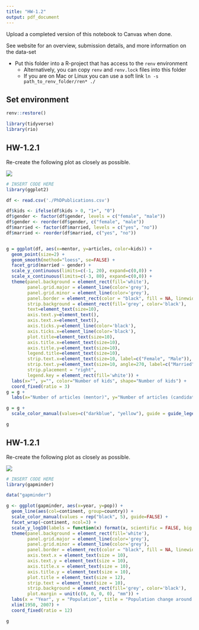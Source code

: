 ```yaml
---
title: "HW-1.2"
output: pdf_document
---
```


Upload a completed version of this notebook to Canvas when done.

See website for an overview, submission details, and more information on the data-set 

* Put this folder into a R-project that has access to the `renv` environment 
  * Alternatively, you can copy `renv` and `renv.lock` files into this folder
  * If you are on Mac or Linux you can use a soft link `ln -s path_to_renv_folder/ren* ./`
  
## Set environment 
```r
renv::restore()

library(tidyverse)
library(rio)
```


## HW-1.2.1

Re-create the following plot as closely as possible. 

![](img/phd.png)

```r
# INSERT CODE HERE
library(ggplot2)

df <- read.csv('./PhDPublications.csv')

df$kids <- ifelse(df$kids > 0, "1+", "0")
df$gender <- factor(df$gender, levels = c("female", "male"))
df$gender <- reorder(df$gender, c("female", "male"))
df$married <- factor(df$married, levels = c("yes", "no"))
df$married <- reorder(df$married, c("yes", "no"))


g = ggplot(df, aes(x=mentor, y=articles, color=kids)) +
  geom_point(size=2) +
  geom_smooth(method="loess", se=FALSE) +
  facet_grid(married ~ gender) +
  scale_y_continuous(limits=c(-1, 20), expand=c(0,0)) +
  scale_x_continuous(limits=c(-3, 80), expand=c(0,0)) +
  theme(panel.background = element_rect(fill='white'),
        panel.grid.major = element_line(color='grey'),
        panel.grid.minor = element_line(color='grey'),
        panel.border = element_rect(color = "black", fill = NA, linewidth = 0.5),
        strip.background = element_rect(fill='grey', color='black'),
        text=element_text(size=10),
        axis.text.y=element_text(),
        axis.text.x=element_text(),
        axis.ticks.y=element_line(color='black'),
        axis.ticks.x=element_line(color='black'),
        plot.title=element_text(size=10),
        axis.title.x=element_text(size=10),
        axis.title.y=element_text(size=10),
        legend.title=element_text(size=10),
        strip.text.x=element_text(size=10, label=c("Female", "Male")),
        strip.text.y=element_text(size=10, angle=270, label=c("Married", "Unmarried")),
        strip.placement = "right",
        legend.key = element_rect(fill='white')) +
  labs(x="", y="", color="Number of kids", shape="Number of kids") +
  coord_fixed(ratio = 3)
g = g + 
  labs(x="Number of articles (mentor)", y="Number of articles (candidate)")

g = g + 
  scale_color_manual(values=c("darkblue", "yellow"), guide = guide_legend(override.aes = list(size=4)))

g
```

## HW-1.2.1

Re-create the following plot as closely as possible. 

![](img/gapminder.png)


```r
# INSERT CODE HERE
library(gapminder)

data("gapminder")

g <- ggplot(gapminder, aes(x=year, y=pop)) +
  geom_line(aes(col=continent, group=country)) +
  scale_color_manual(values = rep("black", 5), guide=FALSE) +
  facet_wrap(~continent, ncol=3) +
  scale_y_log10(labels = function(x) format(x, scientific = FALSE, big.mark = ",")) +
  theme(panel.background = element_rect(fill='white'),
        panel.grid.major = element_line(color='grey'),
        panel.grid.minor = element_line(color='grey'),
        panel.border = element_rect(color = "black", fill = NA, linewidth = 0.5),
        axis.text.x = element_text(size = 10),
        axis.text.y = element_text(size = 10),
        axis.title.x = element_text(size = 10),
        axis.title.y = element_text(size = 10),
        plot.title = element_text(size = 12),
        strip.text = element_text(size = 10),
        strip.background = element_rect(fill='grey', color='black'),
        plot.margin = unit(c(0, 0, 0, 0), "mm")) +
  labs(x = "Year", y = "Population", title = "Population change around the world, 1957-2007") +
  xlim(1950, 2007) +
  coord_fixed(ratio = 12)

g
```

